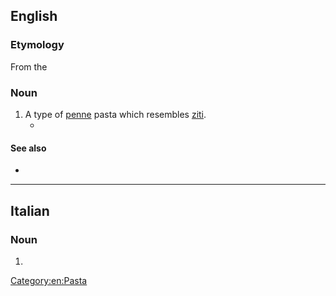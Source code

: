 ==English==

===Etymology===
From the {{etyl|it|en}}

===Noun===
{{en-noun|-}}

# A type of [[penne]] pasta which resembles [[ziti]].
#* {{quote-journal|en|1988|May 27|Barbara W. Siebel|Tina and Rosie's Farewell|Chicago Reader|url=https://securesite.chireader.com/cgi-bin/Archive/abridged2.bat?path=1988/880527/LETTERS/SIEBEL
|passage=My husband provided the keg of beer and Tina made huge bowls of '''mostaccioli''' (not lasagna, never in ten years lasagna!).}}

====See also====
* {{pedialite|Penne pasta}}

[[Category:en:Pasta]]

----

==Italian==

===Noun===
{{head|it|noun form|g=m}}

# {{plural of|it|mostacciolo}}